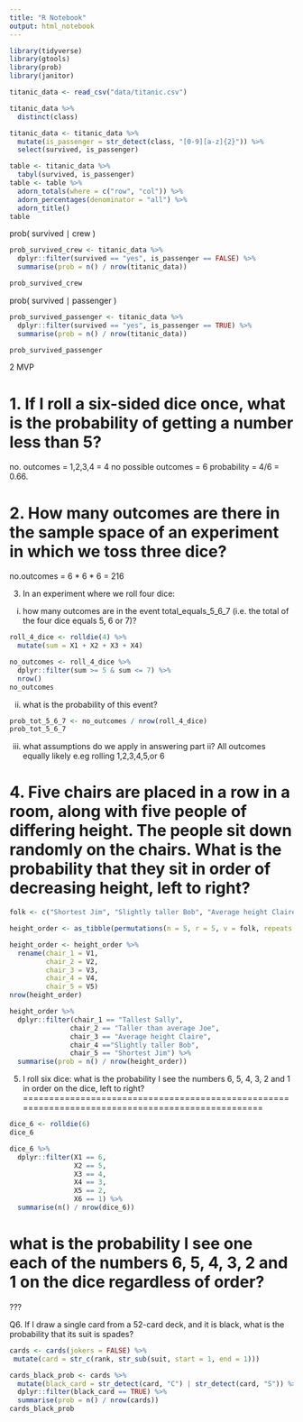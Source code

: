 ```yaml
---
title: "R Notebook"
output: html_notebook
---
```


```r
library(tidyverse)
library(gtools)
library(prob)
library(janitor)

titanic_data <- read_csv("data/titanic.csv")
```

```r
titanic_data %>% 
  distinct(class)
```
```r
titanic_data <- titanic_data %>% 
  mutate(is_passenger = str_detect(class, "[0-9][a-z]{2}")) %>% 
  select(survived, is_passenger)
```

```r
table <- titanic_data %>%
  tabyl(survived, is_passenger)
table <- table %>%
  adorn_totals(where = c("row", "col")) %>%
  adorn_percentages(denominator = "all") %>%
  adorn_title()
table
```

prob( survived ∣ crew )

```r
prob_survived_crew <- titanic_data %>% 
  dplyr::filter(survived == "yes", is_passenger == FALSE) %>% 
  summarise(prob = n() / nrow(titanic_data))

prob_survived_crew
```

prob( survived ∣ passenger )

```r
prob_survived_passenger <- titanic_data %>% 
  dplyr::filter(survived == "yes", is_passenger == TRUE) %>% 
  summarise(prob = n() / nrow(titanic_data))

prob_survived_passenger
```

2 MVP

1. If I roll a six-sided dice once, what is the probability of getting a number less than 5?
=============================================================================================

no. outcomes = 1,2,3,4 = 4
no possible outcomes = 6
probability = 4/6 = 0.66.

2. How many outcomes are there in the sample space of an experiment in which we toss three dice?
================================================================================================

no.outcomes = 6 * 6 * 6
            = 216
            
3. In an experiment where we roll four dice:

i) how many outcomes are in the event total_equals_5_6_7 (i.e. the total of the four dice equals 5, 6 or 7)?

```r
roll_4_dice <- rolldie(4) %>% 
  mutate(sum = X1 + X2 + X3 + X4)

no_outcomes <- roll_4_dice %>% 
  dplyr::filter(sum >= 5 & sum <= 7) %>% 
  nrow()
no_outcomes
```

ii) what is the probability of this event?

```r
prob_tot_5_6_7 <- no_outcomes / nrow(roll_4_dice)
prob_tot_5_6_7
```

iii) what assumptions do we apply in answering part ii?
All outcomes equally likely e.eg rolling 1,2,3,4,5,or 6

4. Five chairs are placed in a row in a room, along with five people of differing height. The people sit down randomly on the chairs. What is the probability that they sit in order of decreasing height, left to right?
==================================================================================================

```r
folk <- c("Shortest Jim", "Slightly taller Bob", "Average height Claire", "Taller than average Joe", "Tallest Sally")

height_order <- as_tibble(permutations(n = 5, r = 5, v = folk, repeats.allowed = FALSE))

height_order <- height_order %>% 
  rename(chair_1 = V1,
         chair_2 = V2,
         chair_3 = V3,
         chair_4 = V4,
         chair_5 = V5)
nrow(height_order)
```

```r
height_order %>% 
  dplyr::filter(chair_1 == "Tallest Sally",
               chair_2 == "Taller than average Joe",
               chair_3 == "Average height Claire",
               chair_4 =="Slightly taller Bob",
               chair_5 == "Shortest Jim") %>% 
  summarise(prob = n() / nrow(height_order))

```

5. I roll six dice:
what is the probability I see the numbers 6, 5, 4, 3, 2 and 1 in order on the dice, left to right?
=================================================================================================
```r
dice_6 <- rolldie(6)
dice_6

dice_6 %>% 
  dplyr::filter(X1 == 6,
                X2 == 5,
                X3 == 4,
                X4 == 3,
                X5 == 2,
                X6 == 1) %>% 
  summarise(n() / nrow(dice_6))

```

what is the probability I see one each of the numbers 6, 5, 4, 3, 2 and 1 on the dice regardless of order?
=================================================================================================

???


Q6. If I draw a single card from a 52-card deck, and it is black, what is the probability that its suit is spades?

```r
cards <- cards(jokers = FALSE) %>% 
 mutate(card = str_c(rank, str_sub(suit, start = 1, end = 1))) 

cards_black_prob <- cards %>% 
  mutate(black_card = str_detect(card, "C") | str_detect(card, "S")) %>% 
  dplyr::filter(black_card == TRUE) %>% 
  summarise(prob = n() / nrow(cards))
cards_black_prob

```




